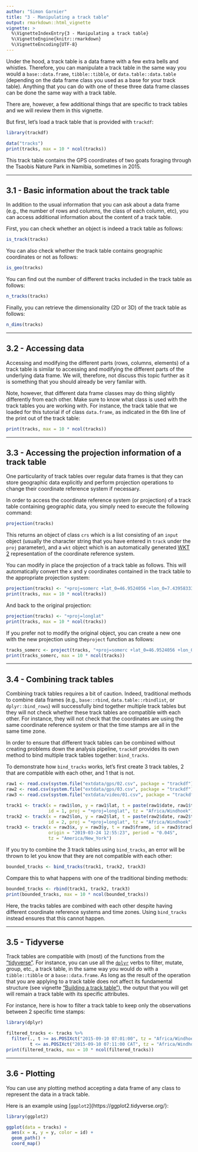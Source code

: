 ```yaml
---
author: "Simon Garnier"
title: "3 - Manipulating a track table"
output: rmarkdown::html_vignette
vignette: >
  %\VignetteIndexEntry{3 - Manipulating a track table}
  %\VignetteEngine{knitr::rmarkdown}
  %\VignetteEncoding{UTF-8}
---
```


Under the hood, a track table is a data frame with a few extra bells and 
whistles. Therefore, you can manipulate a track table in the same way you would
a `base::data.frame`, `tibble::tibble`, or `data.table::data.table` (depending
on the data frame class you used as a base for your track table). Anything that
you can do with one of these three data frame classes can be done the same way 
with a track table. 

There are, however, a few additional things that are specific to track tables 
and we will review them in this vignette. 

But first, let's load a track table that is provided with `trackdf`: 

```r
library(trackdf)

data("tracks")
print(tracks, max = 10 * ncol(tracks))
```

This track table contains the GPS coordinates of two goats foraging through the 
Tsaobis Nature Park in Namibia, sometimes in 2015. 

---

## 3.1 - Basic information about the track table

In addition to the usual information that you can ask about a data frame (e.g., 
the number of rows and columns, the class of each column, etc), you can access 
additional information about the content of a track table. 

First, you can check whether an object is indeed a track table as follows:

```r
is_track(tracks)
```

You can also check whether the track table contains geographic coordinates or 
not as follows:

```r
is_geo(tracks)
```

You can find out the number of different tracks included in the track table as 
follows: 

```r
n_tracks(tracks)
```

Finally, you can retrieve the dimensionality (2D or 3D) of the track table as 
follows: 

```r
n_dims(tracks)
```

---

## 3.2 - Accessing data

Accessing and modifying the different parts (rows, columns, elements) of a track 
table is similar to accessing and modifying the different parts of the 
underlying data frame. We will, therefore, not discuss this topic further as it 
is something that you should already be very familar with. 

Note, however, that different data frame classes may do thing slightly 
differently from each other. Make sure to know what class is used with the track 
tables you are working with. For instance, the track table that we loaded for 
this tutorial if of class `data.frame`, as indicated in the 6th line of the 
print out of the track table: 

```r
print(tracks, max = 10 * ncol(tracks))
```

---

## 3.3 - Accessing the projection information of a track table

One particularity of track tables over regular data frames is that they can 
store geographic data explicitly and perform projection operations to change 
their coordinate reference system if necessary. 

In order to access the coordinate reference system (or projection) of a track 
table containing geographic data, you simply need to execute the following 
command: 

```r
projection(tracks)
```

This returns an object of class `crs` which is a list consisting of an `input` 
object (usually the character string that you have entered in `track` under the 
`proj` parameter), and a `wkt` object which is an automatically generated 
[WKT 2](https://en.wikipedia.org/wiki/Well-known_text_representation_of_coordinate_reference_systems)
representation of the coordinate reference system. 

You can modify in place the projection of a track table as follows. This will 
automatically convert the x and y coordinates contained in the track table to 
the appropriate projection system: 

```r
projection(tracks) <- "+proj=somerc +lat_0=46.9524056 +lon_0=7.43958333 +ellps=bessel +x_0=2600000 +y_0=1200000 +towgs84=674.374,15.056,405.346 +units=m +k_0=1 +no_defs"
print(tracks, max = 10 * ncol(tracks))
```
And back to the original projection: 

```r
projection(tracks) <- "+proj=longlat" 
print(tracks, max = 10 * ncol(tracks))
```

If you prefer not to modify the original object, you can create a new one with 
the new projection using the`project` function as follows:

```r
tracks_somerc <- project(tracks, "+proj=somerc +lat_0=46.9524056 +lon_0=7.43958333 +ellps=bessel +x_0=2600000 +y_0=1200000 +towgs84=674.374,15.056,405.346 +units=m +k_0=1 +no_defs")
print(tracks_somerc, max = 10 * ncol(tracks))
```

---

## 3.4 - Combining track tables

Combining track tables requires a bit of caution. Indeed, traditional methods to 
combine data frames (e.g., `base::rbind`, `data.table::rbindlist`, or 
`dplyr::bind_rows`) will successfully bind together multiple track tables but 
they will not check whether these track tables are compatible with each other. 
For instance, they will not check that the coordinates are using the same 
coordinate reference system or that the time stamps are all in the same time 
zone. 

In order to ensure that different track tables can be combined without creating 
problems down the analysis pipeline, `trackdf` provides its own method to bind 
multiple track tables together: `bind_tracks`. 

To demonstrate how `bind_tracks` works, let's first create 3 track tables, 2 
that are compatible with each other, and 1 that is not. 

```r
raw1 <- read.csv(system.file("extdata/gps/02.csv", package = "trackdf"))
raw2 <- read.csv(system.file("extdata/gps/03.csv", package = "trackdf"))
raw3 <- read.csv(system.file("extdata/video/01.csv", package = "trackdf"))

track1 <- track(x = raw1$lon, y = raw1$lat, t = paste(raw1$date, raw1$time), 
                id = 1, proj = "+proj=longlat", tz = "Africa/Windhoek")
track2 <- track(x = raw2$lon, y = raw2$lat, t = paste(raw2$date, raw2$time), 
                id = 2, proj = "+proj=longlat", tz = "Africa/Windhoek")
track3 <- track(x = raw3$x, y = raw3$y, t = raw3$frame, id = raw3$track_fixed, 
                origin = "2019-03-24 12:55:23", period = "0.04S", 
                tz = "America/New_York")
```

If you try to combine the 3 track tables using `bind_tracks`, an error will be 
thrown to let you know that they are not compatible with each other:

```r
bounded_tracks <- bind_tracks(track1, track2, track3)
```

Compare this to what happens with one of the traditional binding methods:

```r
bounded_tracks <- rbind(track1, track2, track3)
print(bounded_tracks, max = 10 * ncol(bounded_tracks))
```

Here, the tracks tables are combined with each other despite having different 
coordinate reference systems and time zones. Using `bind_tracks` instead ensures 
that this cannot happen.

---

## 3.5 - Tidyverse

Track tables are compatible with (most) of the functions from the 
["tidyverse"](https://www.tidyverse.org/). For instance, you can use all the 
[`dplyr`](https://dplyr.tidyverse.org/) verbs to filter, mutate, group, etc., a 
track table, in the same way you would do with a `tibble::tibble` or a 
`base::data.frame`. As long as the result of the operation that you are applying 
to a track table does not affect its fundamental structure (see vignette 
["Building a track table"](z2_build.html)), the output that you will get will 
remain a track table with its specific attributes. 

For instance, here is how to filter a track table to keep only the observations 
between 2 specific time stamps: 

```r
library(dplyr)

filtered_tracks <- tracks %>%
  filter(., t >= as.POSIXct("2015-09-10 07:01:00", tz = "Africa/Windhoek"),
         t <= as.POSIXct("2015-09-10 07:11:00 CAT", tz = "Africa/Windhoek"))
print(filtered_tracks, max = 10 * ncol(filtered_tracks))
```

---

## 3.6 - Plotting

You can use any plotting method accepting a data frame of any class to represent 
the data in a track table.

Here is an example using [`ggplot2`]{https://ggplot2.tidyverse.org/}:

```r
library(ggplot2)

ggplot(data = tracks) +
  aes(x = x, y = y, color = id) +
  geom_path() +
  coord_map()
```
